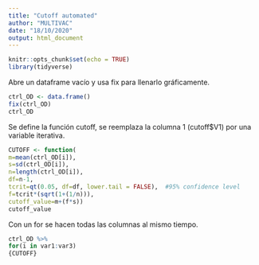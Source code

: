 ```yaml
---
title: "Cutoff automated"
author: "MULTIVAC"
date: "18/10/2020"
output: html_document
---
```


```r
knitr::opts_chunk$set(echo = TRUE)
library(tidyverse)
```


Abre un dataframe vacío y usa fix para llenarlo gráficamente. 

```r
ctrl_OD <- data.frame()
fix(ctrl_OD)
ctrl_OD
```


Se define la función cutoff, se reemplaza la columna 1 (cutoff$V1) por una variable iterativa. 
```r
CUTOFF <- function(
m=mean(ctrl_OD[i]),
s=sd(ctrl_OD[i]),
n=length(ctrl_OD[i]),
df=n-1,
tcrit=qt(0.05, df=df, lower.tail = FALSE),  #95% confidence level
f=tcrit*(sqrt(1+(1/n))),
cutoff_value=m+(f*s))
cutoff_value
```

Con un for se hacen todas las columnas al mismo tiempo. 
```r
ctrl_OD %>% 
for(i in var1:var3)
{CUTOFF}
```



